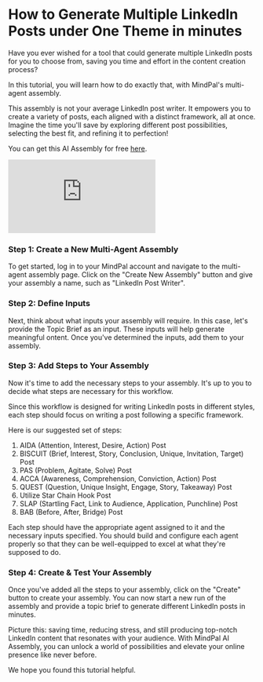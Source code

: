 # How to Generate Multiple LinkedIn Posts under One Theme in minutes

Have you ever wished for a tool that could generate multiple LinkedIn posts for you to choose from, saving you time and effort in the content creation process?

In this tutorial, you will learn how to do exactly that, with MindPal's multi-agent assembly.

This assembly is not your average LinkedIn post writer. It empowers you to create a variety of posts, each aligned with a distinct framework, all at once. Imagine the time you'll save by exploring different post possibilities, selecting the best fit, and refining it to perfection!

You can get this AI Assembly for free [here](https://brain.mindpal.space/personal/agents?tab=assemblies&subTab=community&communityAssemblyId=65d3011173efef4d08058172).

<div
  style={{
    marginTop: 24,
    position: "relative",
    width: "100%",
    paddingBottom: "56.25%",
  }}
>
  <iframe
    style={{ position: "absolute", width: "100%", height: "100%" }}
    src="https://www.youtube.com/embed/rgvErRcBqO4"
    title="YouTube video player"
    frameBorder="0"
    allow="accelerometer; autoplay; clipboard-write; encrypted-media; gyroscope; picture-in-picture; web-share"
    allowFullScreen
  ></iframe>
</div>

 
<Steps>

### Step 1: Create a New Multi-Agent Assembly

To get started, log in to your MindPal account and navigate to the multi-agent assembly page. Click on the "Create New Assembly" button and give your assembly a name, such as "LinkedIn Post Writer".

### Step 2: Define Inputs

Next, think about what inputs your assembly will require. In this case, let's provide the Topic Brief as an input. These inputs will help generate meaningful ontent. Once you've determined the inputs, add them to your assembly.

### Step 3: Add Steps to Your Assembly

Now it's time to add the necessary steps to your assembly. It's up to you to decide what steps are necessary for this workflow.

Since this workflow is designed for writing LinkedIn posts in different styles, each step should focus on writing a post following a specific framework.

Here is our suggested set of steps:

1. AIDA (Attention, Interest, Desire, Action) Post
2. BISCUIT (Brief, Interest, Story, Conclusion, Unique, Invitation, Target) Post
3. PAS (Problem, Agitate, Solve) Post
4. ACCA (Awareness, Comprehension, Conviction, Action) Post
5. QUEST (Question, Unique Insight, Engage, Story, Takeaway) Post
6. Utilize Star Chain Hook Post
7. SLAP (Startling Fact, Link to Audience, Application, Punchline) Post
8. BAB (Before, After, Bridge) Post

Each step should have the appropriate agent assigned to it and the necessary inputs specified. You should build and configure each agent properly so that they can be well-equipped to excel at what they're supposed to do.

### Step 4: Create & Test Your Assembly

Once you've added all the steps to your assembly, click on the "Create" button to create your assembly. You can now start a new run of the assembly and provide a topic brief to generate different LinkedIn posts in minutes.

</Steps>

Picture this: saving time, reducing stress, and still producing top-notch LinkedIn content that resonates with your audience. With MindPal AI Assembly, you can unlock a world of possibilities and elevate your online presence like never before.

We hope you found this tutorial helpful.


<PageFooter />
